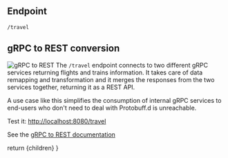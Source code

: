 
## Endpoint
```
/travel
```

## gRPC to REST conversion

![gRPC to REST](https://www.krakend.io/images/documentation/grpc.dark.png)
The `/travel` endpoint connects to two different gRPC services returning flights and trains information. It takes care of data remapping and transformation and it merges the responses from the two services together, returning it as a REST API.

A use case like this simplifies the consumption of internal gRPC services to end-users who don't need to deal with Protobuff.d is unreachable.

Test it: [http://localhost:8080/travel](http://localhost:8080/travel)

See the [gRPC to REST documentation](https://www.krakend.io/docs/enterprise/backends/grpc/)

  return <MdxLayout>{children}</MdxLayout>
}


